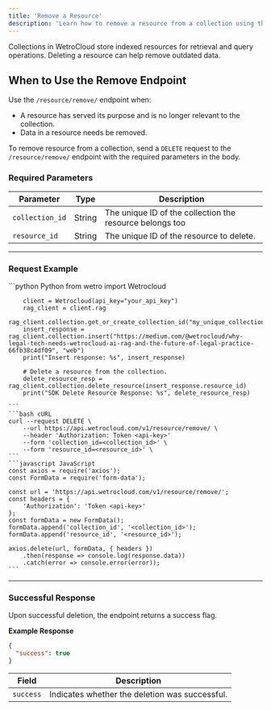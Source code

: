 ---
title: 'Remove a Resource'
description: 'Learn how to remove a resource from a collection using the Wetrocloud API when they are no longer needed.'
---
Collections in WetroCloud store indexed resources for retrieval and query operations. Deleting a resource can help remove outdated data.

## When to Use the Remove Endpoint

Use the `/resource/remove/` endpoint when:

- A resource has served its purpose and is no longer relevant to the collection.
- Data in a resource needs be removed.


To remove resource from a collection, send a `DELETE` request to the `/resource/remove/` endpoint with the required parameters in the body.

### Required Parameters

| Parameter      | Type   | Description                           |
|-----------------|--------|---------------------------------------|
| `collection_id` | String | The unique ID of the collection the resource belongs too |
| `resource_id` | String | The unique ID of the resource to delete. |

---

### Request Example
<CodeGroup>
    ```python Python
        from wetro import Wetrocloud

        client = Wetrocloud(api_key="your_api_key")
        rag_client = client.rag
        rag_client.collection.get_or_create_collection_id("my_unique_collection_id")
        insert_response = rag_client.collection.insert("https://medium.com/@wetrocloud/why-legal-tech-needs-wetrocloud-ai-rag-and-the-future-of-legal-practice-66fb38c4df09", "web")
        print("Insert response: %s", insert_response)

        # Delete a resource from the collection.
        delete_resource_resp = rag_client.collection.delete_resource(insert_response.resource_id)
        print("SDK Delete Resource Response: %s", delete_resource_resp)

    ```
    ```bash cURL
    curl --request DELETE \
        --url https://api.wetrocloud.com/v1/resource/remove/ \
        --header 'Authorization: Token <api-key>'
        --form 'collection_id=<collection_id>' \
        --form 'resource_id=<resource_id>' \
    ```
    ```javascript JavaScript
    const axios = require('axios');
    const FormData = require('form-data');

    const url = 'https://api.wetrocloud.com/v1/resource/remove/';
    const headers = {
        'Authorization': 'Token <api-key>'
    };
    const formData = new FormData();
    formData.append('collection_id', '<collection_id>');
    formData.append('resource_id', '<resource_id>');

    axios.delete(url, formData, { headers })
        .then(response => console.log(response.data))
        .catch(error => console.error(error));
    ```
</CodeGroup>

---

### Successful Response

Upon successful deletion, the endpoint returns a success flag.

**Example Response**

```json
{
  "success": true
}
```

| Field      | Description                                        |
|------------|----------------------------------------------------|
| `success`  | Indicates whether the deletion was successful.     |
